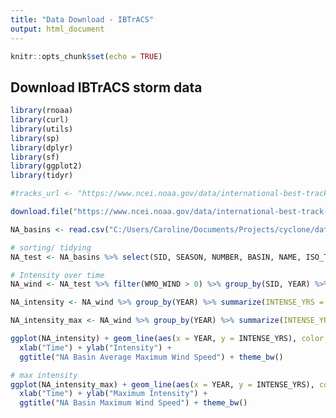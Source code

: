 ```yaml
---
title: "Data Download - IBTrACS"
output: html_document
---
```


```r
knitr::opts_chunk$set(echo = TRUE)
```

## Download IBTrACS storm data

```r
library(rnoaa)
library(curl)
library(utils)
library(sp)
library(dplyr)
library(sf)
library(ggplot2)
library(tidyr)

#tracks_url <- "https://www.ncei.noaa.gov/data/international-best-track-archive-for-climate-stewardship-ibtracs/v04r00/access/csv/ibtracs.NA.list.v04r00.csv"

download.file("https://www.ncei.noaa.gov/data/international-best-track-archive-for-climate-stewardship-ibtracs/v04r00/access/csv/ibtracs.NA.list.v04r00.csv", "C:/Users/Caroline/Documents/Projects/cyclone/data/ibtracs.NA.list.v04r00.csv")

NA_basins <- read.csv("C:/Users/Caroline/Documents/Projects/cyclone/data/ibtracs.NA.list.v04r00.csv")
```

```r
# sorting/ tidying
NA_test <- NA_basins %>% select(SID, SEASON, NUMBER, BASIN, NAME, ISO_TIME, LAT, LON, WMO_WIND, DIST2LAND, LANDFALL) %>% separate(., "ISO_TIME", c("YEAR", "MONTH", "DATE"), sep= "-") %>% separate(., "DATE", c("DATE", "TIME"), sep= " ")

# Intensity over time
NA_wind <- NA_test %>% filter(WMO_WIND > 0) %>% group_by(SID, YEAR) %>% summarize(INTENSITY = mean(WMO_WIND %>% as.numeric()))

NA_intensity <- NA_wind %>% group_by(YEAR) %>% summarize(INTENSE_YRS = mean(INTENSITY)) %>% mutate(YEAR = YEAR %>% as.numeric())

NA_intensity_max <- NA_wind %>% group_by(YEAR) %>% summarize(INTENSE_YRS = max(INTENSITY)) %>% mutate(YEAR = YEAR %>% as.numeric())

ggplot(NA_intensity) + geom_line(aes(x = YEAR, y = INTENSE_YRS), color = "red") + geom_smooth(aes(x = YEAR, y = INTENSE_YRS), color = "black", method = "lm") +
  xlab("Time") + ylab("Intensity") + 
  ggtitle("NA Basin Average Maximum Wind Speed") + theme_bw()

# max intensity 
ggplot(NA_intensity_max) + geom_line(aes(x = YEAR, y = INTENSE_YRS), color = "red") + 
  xlab("Time") + ylab("Maximum Intensity") + 
  ggtitle("NA Basin Maximum Wind Speed") + theme_bw()




```

